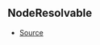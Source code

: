 ## NodeResolvable



- [Source](https://github.com/Androz2091/discord-player/blob/3861a2c/packages/discord-player/src/Structures/GuildNodeManager.ts#L35)